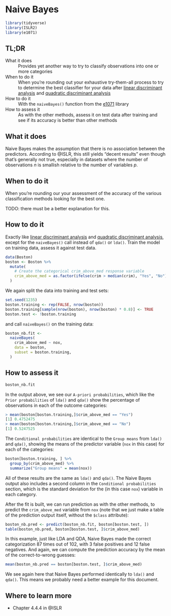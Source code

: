 #  Naive Bayes {#naive-bayes}

```r
library(tidyverse)
library(ISLR2)
library(e1071)
```

## TL;DR

What it does
: Provides yet another way to try to classify observations into one or more categories

When to do it
: When you're rounding out your exhaustive try-them-all process to try to determine the best classifier for your data after [linear discriminant analysis](#linear-discriminant-analysis) and [quadratic discriminant analysis](#quadratic-discriminant-analysis)

How to do it
: With the `naiveBayes()` function from the [e1071](https://cran.r-project.org/package=e1071) library

How to assess it
: As with the other methods, assess it on test data after training and see if its accuracy is better than other methods

## What it does

Naive Bayes makes the assumption that there is no association between the predictors. According to @ISLR, this still yields "decent results" even though that's generally not true, especially in datasets where the number of observations $n$ is smallish relative to the number of variables $p$.

## When to do it

When you're rounding our your assessment of the accuracy of the various classification methods looking for the best one.

TODO: there must be a better explanation for this.

## How to do it

Exactly like [linear discriminant analysis](#linear-discriminant-analysis) and [quadratic discriminant analysis](#quadratic-discriminant-analysis), except for the `naiveBayes()` call instead of `qda()` or `lda()`. Train the model on training data, assess it against test data.

```r
data(Boston)
boston <- Boston %>%
  mutate(
    # Create the categorical crim_above_med response variable
    crim_above_med = as.factor(ifelse(crim > median(crim), "Yes", "No")),
  )
```

We again split the data into training and test sets:

```r
set.seed(1235)
boston.training <- rep(FALSE, nrow(boston))
boston.training[sample(nrow(boston), nrow(boston) * 0.8)] <- TRUE
boston.test <- !boston.training
```

and call `naiveBayes()` on the training data:

```r
boston_nb.fit <-
  naiveBayes(
    crim_above_med ~ nox,
    data = boston,
    subset = boston.training,
  )
```

## How to assess it

```r
boston_nb.fit
```

In the output above, we see our `A-priori probabilities`, which like the `Prior probabilities` of `lda()` and `qda()` show the percentage of observations in each of the outcome categories:

```r
> mean(boston[boston.training,]$crim_above_med == "Yes")
[1] 0.4752475
> mean(boston[boston.training,]$crim_above_med == "No")
[1] 0.5247525
```

The `Conditional probabilities` are identical to the `Group means` from `lda()` and `qda()`, showing the means of the predictor variable (`nox` in this case) for each of the categories:

```r
boston[boston.training, ] %>%
  group_by(crim_above_med) %>%
  summarize("Group means" = mean(nox))
```

All of these results are the same as `lda()` and `qda()`. The Naive Bayes output also includes a second column in the `Conditional probabilities` section, which is the standard deviation for the (in this case `nox`) variable in each category.

After the fit is built, we can run prediction as with the other methods, to predict the `crim_above_med` variable from `nox` (note that we just make a table of the prediction output itself, without the `$class` attribute):

```r
boston_nb.pred <- predict(boston_nb.fit, boston[boston.test, ])
table(boston_nb.pred, boston[boston.test, ]$crim_above_med)
```

In this example, just like LDA and QDA, Naive Bayes made the correct categorization 87 times out of 102, with 3 false positives and 12 false negatives. And again, we can compute the prediction accuracy by the mean of the correct-to-wrong guesses:

```r
mean(boston_nb.pred == boston[boston.test, ]$crim_above_med)
```

We see again here that Naive Bayes performed identically to `lda()` and `qda()`. This means we probably need a better example for this document.

## Where to learn more

- Chapter 4.4.4 in @ISLR

